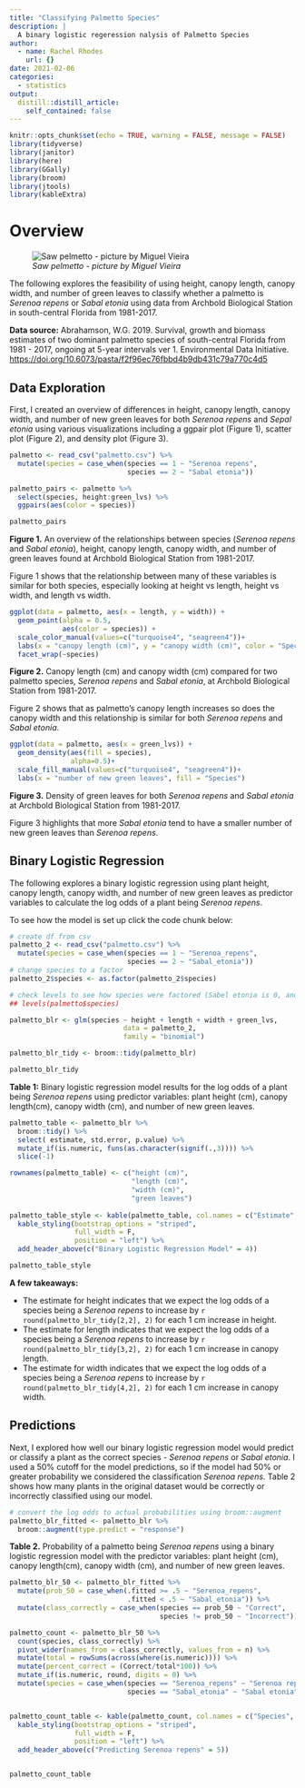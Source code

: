 ```yaml
---
title: "Classifying Palmetto Species"
description: |
  A binary logistic regeression nalysis of Palmetto Species
author:
  - name: Rachel Rhodes
    url: {}
date: 2021-02-06
categories:
  - statistics
output:
  distill::distill_article:
    self_contained: false
---
```



```r
knitr::opts_chunk$set(echo = TRUE, warning = FALSE, message = FALSE)
library(tidyverse)
library(janitor)
library(here)
library(GGally)
library(broom)
library(jtools)
library(kableExtra)
```

# Overview {.tabset}

![*Saw pelmetto - picture by Miguel Vieira*](saw_palmetto.jpg)


The following explores the feasibility of using height, canopy length, canopy width, and number of green leaves to classify whether a palmetto is *Serenoa repens* or *Sabal etonia* using data from Archbold Biological Station in south-central Florida from 1981-2017. 

**Data source:** Abrahamson, W.G. 2019. Survival, growth and biomass estimates of two dominant palmetto species of south-central Florida from 1981 - 2017, ongoing at 5-year intervals ver 1. Environmental Data Initiative. [https://doi.org/10.6073/pasta/f2f96ec76fbbd4b9db431c79a770c4d5](https://doi.org/10.6073/pasta/f2f96ec76fbbd4b9db431c79a770c4d5)


## Data Exploration

First, I created an overview of differences in height, canopy length, canopy width, and number of new green leaves for both *Serenoa repens* and *Sepal etonia* using various visualizations including a ggpair plot (Figure 1), scatter plot (Figure 2), and density plot (Figure 3). 

```r
palmetto <- read_csv("palmetto.csv") %>% 
  mutate(species = case_when(species == 1 ~ "Serenoa repens",
                             species == 2 ~ "Sabal etonia"))

palmetto_pairs <- palmetto %>% 
  select(species, height:green_lvs) %>% 
  ggpairs(aes(color = species))

palmetto_pairs
```


**Figure 1.** An overview of the relationships between species (*Serenoa repens* and *Sabal etonia*), height, canopy length, canopy width, and number of green leaves found at Archbold Biological Station from 1981-2017.

Figure 1 shows that the relationship between many of these variables is similar for both species, especially looking at height vs length, height vs width, and length vs width.

```r
ggplot(data = palmetto, aes(x = length, y = width)) +
  geom_point(alpha = 0.5,
             aes(color = species)) +
  scale_color_manual(values=c("turquoise4", "seagreen4"))+
  labs(x = "canopy length (cm)", y = "canopy width (cm)", color = "Species")+
  facet_wrap(~species)
```


**Figure 2.** Canopy length (cm) and canopy width (cm) compared for two palmetto species, *Serenoa repens* and *Sabal etonia*, at Archbold Biological Station from 1981-2017.

Figure 2 shows that as palmetto's canopy length increases so does the canopy width and this relationship is similar for both *Serenoa repens* and *Sabal etonia*.

```r
ggplot(data = palmetto, aes(x = green_lvs)) +
  geom_density(aes(fill = species),
               alpha=0.5)+
  scale_fill_manual(values=c("turquoise4", "seagreen4"))+
  labs(x = "number of new green leaves", fill = "Species")

```


**Figure 3.** Density of green leaves for both *Serenoa repens* and *Sabal etonia* at Archbold Biological Station from 1981-2017.

Figure 3 highlights that more *Sabal etonia* tend to have a smaller number of new green leaves than *Serenoa repens*.

## Binary Logistic Regression

The following explores a binary logistic regression using plant height, canopy length, canopy width, and number of new green leaves as predictor variables to calculate the log odds of a plant being *Serenoa repens*. 

To see how the model is set up click the code chunk below:

```r
# create df from csv
palmetto_2 <- read_csv("palmetto.csv") %>% 
  mutate(species = case_when(species == 1 ~ "Serenoa_repens",
                             species == 2 ~ "Sabal_etonia"))
# change species to a factor
palmetto_2$species <- as.factor(palmetto_2$species)

# check levels to see how species were factored (Sabel etonia is 0, and Serenoa repens is 1)
## levels(palmetto$species)

palmetto_blr <- glm(species ~ height + length + width + green_lvs,
                            data = palmetto_2,
                            family = "binomial")

palmetto_blr_tidy <- broom::tidy(palmetto_blr)

palmetto_blr_tidy
```



**Table 1:** Binary logistic regression model results for the log odds of a plant being *Serenoa repens* using predictor variables: plant height (cm), canopy length(cm), canopy width (cm), and number of new green leaves. 

```r
palmetto_table <- palmetto_blr %>% 
  broom::tidy() %>% 
  select( estimate, std.error, p.value) %>% 
  mutate_if(is.numeric, funs(as.character(signif(.,3)))) %>% 
  slice(-1)

rownames(palmetto_table) <- c("height (cm)", 
                              "length (cm)", 
                              "width (cm)", 
                              "green leaves")
  
palmetto_table_style <- kable(palmetto_table, col.names = c("Estimate", "Standard Error", "p-value")) %>% 
  kable_styling(bootstrap_options = "striped",
                full_width = F,
                position = "left") %>% 
  add_header_above(c("Binary Logistic Regression Model" = 4))

palmetto_table_style
```

**A few takeaways:**

  *  The estimate for height indicates that we expect the log odds of a species being a *Serenoa repens* to increase by `r round(palmetto_blr_tidy[2,2], 2)` for each 1 cm increase in height. 
  * The estimate for length indicates that we expect the log odds of a species being a *Serenoa repens* to increase by `r round(palmetto_blr_tidy[3,2], 2)` for each 1 cm increase in canopy length.
  * The estimate for width indicates that we expect the log odds of a species being a *Serenoa repens* to increase by `r round(palmetto_blr_tidy[4,2], 2)` for each 1 cm increase in canopy width.

## Predictions

Next, I explored how well our binary logistic regression model would predict or classify a plant as the correct species - *Serenoa repens* or *Sabal etonia*. I used a 50% cutoff for the model predictions, so if the model had 50% or greater probability we considered the classification *Serenoa repens*. Table 2 shows how many plants in the original dataset would be correctly or incorrectly classified using our model.

```r
# convert the log odds to actual probabilities using broom::augment
palmetto_blr_fitted <- palmetto_blr %>% 
  broom::augment(type.predict = "response")

```

**Table 2.** Probability of a palmetto being *Serenoa repens* using a binary logistic regression model with the predictor variables: plant height (cm), canopy length(cm), canopy width (cm), and number of new green leaves. 

```r
palmetto_blr_50 <- palmetto_blr_fitted %>% 
  mutate(prob_50 = case_when(.fitted >= .5 ~ "Serenoa_repens",
                             .fitted < .5 ~ "Sabal_etonia")) %>% 
  mutate(class_correctly = case_when(species == prob_50 ~ "Correct",
                                     species != prob_50 ~ "Incorrect"))

palmetto_count <- palmetto_blr_50 %>% 
  count(species, class_correctly) %>% 
  pivot_wider(names_from = class_correctly, values_from = n) %>% 
  mutate(total = rowSums(across(where(is.numeric)))) %>% 
  mutate(percent_correct = (Correct/total*100)) %>% 
  mutate_if(is.numeric, round, digits = 0) %>% 
  mutate(species = case_when(species == "Serenoa_repens" ~ "Serenoa repens",
                             species == "Sabal_etonia" ~ "Sabal etonia"))


palmetto_count_table <- kable(palmetto_count, col.names = c("Species", "Classified Correctly (n)", "Classified Incorrectly (n)", "Total Species(n)", "Percent Correctly Classfied (%)")) %>%
  kable_styling(bootstrap_options = "striped",
                full_width = F,
                position = "left") %>%
  add_header_above(c("Predicting Serenoa repens" = 5))


palmetto_count_table

```


